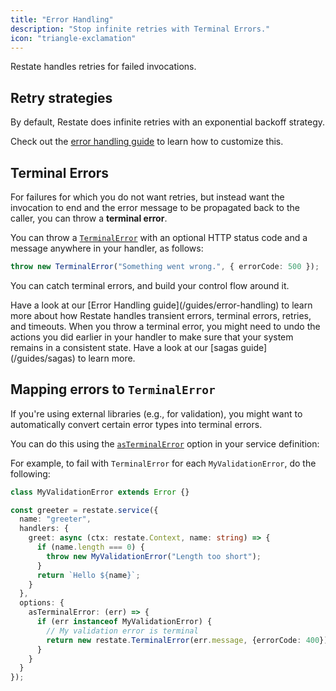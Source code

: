 ```yaml
---
title: "Error Handling"
description: "Stop infinite retries with Terminal Errors."
icon: "triangle-exclamation"
---
```


Restate handles retries for failed invocations.

## Retry strategies
By default, Restate does infinite retries with an exponential backoff strategy.

Check out the [error handling guide](/guides/error-handling) to learn how to customize this. 

## Terminal Errors

For failures for which you do not want retries, but instead want the invocation to end and the error message
to be propagated back to the caller, you can throw a **terminal error**.

You can throw a [`TerminalError`](https://docs.restate.dev/tsdocs/classes/_restatedev_restate-sdk.TerminalError) with an optional HTTP status code and a message anywhere in your handler, as follows:

```typescript {CODE_LOAD::ts/src/develop/error_handling.ts#terminal} 
throw new TerminalError("Something went wrong.", { errorCode: 500 });
```

You can catch terminal errors, and build your control flow around it.

<Tip>
    Have a look at our [Error Handling guide](/guides/error-handling) to learn more about how Restate handles transient errors, terminal errors, retries, and timeouts.
</Tip>

<Note>
    When you throw a terminal error, you might need to undo the actions you did earlier in your handler to make sure that your system remains in a consistent state.
    Have a look at our [sagas guide](/guides/sagas) to learn more.
</Note>

## Mapping errors to `TerminalError`

If you're using external libraries (e.g., for validation), you might want to automatically convert certain error types into terminal errors.

You can do this using the [`asTerminalError`](https://docs.restate.dev/tsdocs/types/_restatedev_restate-sdk.ServiceOptions#asterminalerror) option in your service definition:

For example, to fail with `TerminalError` for each `MyValidationError`, do the following:

```typescript {CODE_LOAD::ts/src/develop/error_handling.ts#as_terminal} 
class MyValidationError extends Error {}

const greeter = restate.service({
  name: "greeter",
  handlers: {
    greet: async (ctx: restate.Context, name: string) => {
      if (name.length === 0) {
        throw new MyValidationError("Length too short");
      }
      return `Hello ${name}`;
    }
  },
  options: {
    asTerminalError: (err) => {
      if (err instanceof MyValidationError) {
        // My validation error is terminal
        return new restate.TerminalError(err.message, {errorCode: 400})
      }
    }
  }
});
```